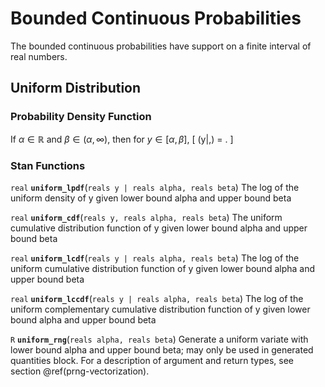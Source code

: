 # Bounded Continuous Probabilities

The bounded continuous probabilities have support on a finite interval of real numbers.

## Uniform Distribution

### Probability Density Function

If $\alpha \in \mathbb{R}$ and $\beta \in (\alpha,\infty)$, then for $y \in [\alpha,\beta]$, \[ \text{Uniform}(y|\alpha,\beta) = \frac{1}{\beta - \alpha} . \]

\pitem{y}{uniform}{alpha, beta}

### Stan Functions

`real` **`uniform_lpdf`**(`reals y | reals alpha, reals beta`)
The log of the uniform density of y given lower bound alpha and upper bound beta

`real` **`uniform_cdf`**(`reals y, reals alpha, reals beta`)
The uniform cumulative distribution function of y given lower bound alpha and upper bound beta

`real` **`uniform_lcdf`**(`reals y | reals alpha, reals beta`)
The log of the uniform cumulative distribution function of y given lower bound alpha and upper bound beta

`real` **`uniform_lccdf`**(`reals y | reals alpha, reals beta`)
The log of the uniform complementary cumulative distribution function of y given lower bound alpha and upper bound beta

`R` **`uniform_rng`**(`reals alpha, reals beta`)
Generate a uniform variate with lower bound alpha and upper bound beta; may only be used in generated quantities block. For a description of argument and return types, see section \@ref(prng-vectorization).


